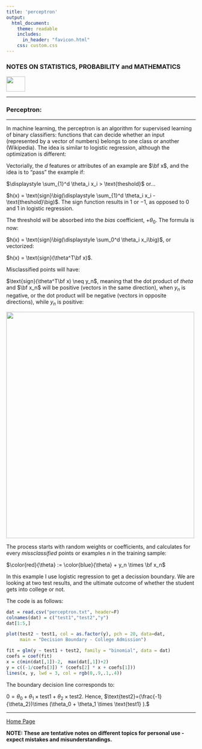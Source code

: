 ```yaml
---
title: 'perceptron'
output: 
  html_document:
    theme: readable
    includes:
      in_header: "favicon.html" 
    css: custom.css
---
```



### **NOTES ON STATISTICS, PROBABILITY and MATHEMATICS**

<a href="http://rinterested.github.io/statistics/index.html">
<img HEIGHT="40" WIDTH="50" src="logo.PNG"></a>

---

### Perceptron:

---



In machine learning, the perceptron is an algorithm for supervised learning of binary classifiers: functions that can decide whether an input (represented by a vector of numbers) belongs to one class or another (Wikipedia). The idea is similar to logistic regression, although the optimization is different:

Vectorially, the $d$ features or attributes of an example are $\bf x$, and the idea is to "pass" the example if:

$\displaystyle \sum_{1}^d \theta_i x_i > \text{theshold}$ or...

$h(x) = \text{sign}\big(\displaystyle \sum_{1}^d \theta_i x_i - \text{theshold}\big)$. The sign function results in $1$ or $-1$, as opposed to $0$ and $1$ in logistic regression.

The threshold will be absorbed into the *bias* coefficient, $+ \theta_0$. The formula is now:

$h(x) = \text{sign}\big(\displaystyle \sum_0^d \theta_i x_i\big)$, or vectorized:

$h(x) = \text{sign}(\theta^T\bf x)$.

Misclassified points will have:

$\text{sign}(\theta^T\bf x) \neq y_n$, meaning that the dot product of $theta$ and $\bf x_n$ will be positive (vectors in the same direction), when $y_n$ is negative, or the dot product will be negative (vectors in opposite directions), while $y_n$ is positive:

<img height="600" width="500" src="https://cloud.githubusercontent.com/assets/9312897/16343283/27443d5e-3a04-11e6-9749-484cd68dc971.png">

The process starts with random weights or coefficients, and calculates for every *missclassified* points or examples $n$ in the training sample:

$\color{red}{\theta} := \color{blue}{\theta} + y_n \times \bf x_n$

In this example I use logistic regression to get a decission boundary. We are looking at two test results, and the ultimate outcome of whether the student gets into college or not.

The code is as follows:

```r
dat = read.csv("perceptron.txt", header=F)
colnames(dat) = c("test1","test2","y")
dat[1:5,]

plot(test2 ~ test1, col = as.factor(y), pch = 20, data=dat,
     main = "Decision Boundary - College Admission")

fit = glm(y ~ test1 + test2, family = "binomial", data = dat)
coefs = coef(fit)
x = c(min(dat[,1])-2,  max(dat[,1])+2)
y = c((-1/coefs[3]) * (coefs[2] * x + coefs[1]))
lines(x, y, lwd = 3, col = rgb(0,.9,.1,.4))
```

The boundary decision line corresponds to:

$0 = \theta_0 + \theta_1 \times \text{test1} + \theta_2 \times \text{test2}$. Hence, $\text{test2}=(\frac{-1}{\theta_2})\times (\theta_0 + \theta_1 \times \text{test1} ).$


---
<a href="http://rinterested.github.io/statistics/index.html">Home Page</a>

**NOTE: These are tentative notes on different topics for personal use - expect mistakes and misunderstandings.**
